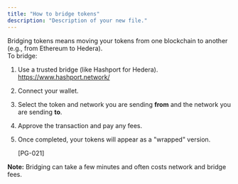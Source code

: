 ```yaml
---
title: "How to bridge tokens"
description: "Description of your new file."
---
```


Bridging tokens means moving your tokens from one blockchain to another (e.g., from Ethereum to Hedera).\
To bridge:

1. Use a trusted bridge (like Hashport for Hedera). https://www.hashport.network/
2. Connect your wallet.
3. Select the token and network you are sending **from** and the network you are sending **to**.
4. Approve the transaction and pay any fees.
5. Once completed, your tokens will appear as a "wrapped" version.

   [PG-021]

**Note:** Bridging can take a few minutes and often costs network and bridge fees.
